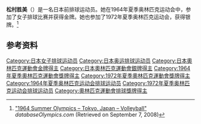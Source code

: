 {{Infobox sportsperson
| name           = 松村胜美
|show-medals=yes
|medaltemplates=
{{MedalSport | 女子[[排球|排球]]}}
{{MedalCountry | {{JPN}} }}
{{MedalCompetition|[[奥林匹克运动会|奥林匹克运动会]]}}
{{MedalGold| [[1964年夏季奥林匹克运动会|1964年 东京]] |[[1964年夏季奧林匹克運動會排球比賽|女子团体]]}}
{{MedalSilver| [[1972年夏季奥林匹克运动会|1972年 慕尼黑]] |[[1972年夏季奧林匹克運動會排球比賽|女子团体]]}}
}}

'''松村胜美'''（{{bd|1944年|3月8日||}}）是一名日本前排球运动员。她在1964年夏季奥林匹克运动会中，参加了女子排球比赛并获得金牌。她也参加了1972年夏季奥林匹克运动会，获得银牌。<ref name=db-ol-VOL1964>[http://www.databaseolympics.com/games/gamessport.htm?g=16&sp=VOL "1964 Summer Olympics – Tokyo, Japan – Volleyball"] {{webarchive|url=https://web.archive.org/web/20100920112808/http://databaseolympics.com/games/gamessport.htm?g=16&sp=VOL |date=2010-09-20 }} ''databaseOlympics.com'' (Retrieved on September 7, 2008)</ref>

==参考资料==
{{Reflist}}
{{DEFAULTSORT:Matsumura Katsumi}}
[[Category:日本女子排球运动员|Category:日本女子排球运动员]]
[[Category:日本奥运排球运动员|Category:日本奥运排球运动员]]
[[Category:日本奧林匹克運動會金牌得主|Category:日本奧林匹克運動會金牌得主]]
[[Category:日本奧林匹克運動會銀牌得主|Category:日本奧林匹克運動會銀牌得主]]
[[Category:1964年夏季奧林匹克運動會獎牌得主|Category:1964年夏季奧林匹克運動會獎牌得主]]
[[Category:1972年夏季奧林匹克運動會獎牌得主|Category:1972年夏季奧林匹克運動會獎牌得主]]
[[Category:1964年夏季奥林匹克运动会排球运动员|Category:1964年夏季奥林匹克运动会排球运动员]]
[[Category:1972年夏季奥林匹克运动会排球运动员|Category:1972年夏季奥林匹克运动会排球运动员]]
[[Category:奧林匹克運動會排球獎牌得主|Category:奧林匹克運動會排球獎牌得主]]